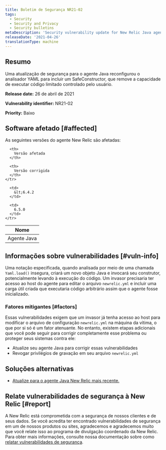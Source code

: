 ```yaml
---
title: Boletim de Segurança NR21-02
tags:
  - Security
  - Security and Privacy
  - Security bulletins
metaDescription: 'Security vulnerability update for New Relic Java agent, April 26, 2021'
releaseDate: '2021-04-26'
translationType: machine
---
```


## Resumo

Uma atualização de segurança para o agente Java reconfigurou o analisador YAML para incluir um SafeConstructor, que remove a capacidade de executar código limitado controlado pelo usuário.

<DoNotTranslate>**Release date:**</DoNotTranslate> 26 de abril de 2021

<DoNotTranslate>**Vulnerability identifier:**</DoNotTranslate> NR21-02

<DoNotTranslate>**Priority:**</DoNotTranslate> Baixo

## Software afetado [#affected]

As seguintes versões do agente New Relic são afetadas:

<table>
  <thead>
    <tr>
      <th>
        Nome
      </th>

      <th>
        Versão afetada
      </th>

      <th>
        Versão corrigida
      </th>
    </tr>
  </thead>

  <tbody>
    <tr>
      <td>
        Agente Java
      </td>

      <td>
        &lt;6.4.2
      </td>

      <td>
        6.5.0
      </td>
    </tr>
  </tbody>
</table>

## Informações sobre vulnerabilidades [#vuln-info]

Uma notação especificada, quando analisada por meio de uma chamada `Yaml.load()` insegura, criará um novo objeto Java e invocará seu construtor, potencialmente levando à execução do código. Um invasor precisaria ter acesso ao host do agente para editar o arquivo `newrelic.yml` e incluir uma carga útil criada que executaria código arbitrário assim que o agente fosse inicializado.

### Fatores mitigantes [#factors]

Essas vulnerabilidades exigem que um invasor já tenha acesso ao host para modificar o arquivo de configuração `newrelic.yml` na máquina da vítima, o que por si só é um fator atenuante. No entanto, existem etapas adicionais que você pode seguir para corrigir completamente esse problema ou proteger seus sistemas contra ele:

* Atualize seu agente Java para corrigir essas vulnerabilidades
* Revogar privilégios de gravação em seu arquivo `newrelic.yml`

## Soluções alternativas

* [Atualize para o agente Java New Relic mais recente.](/docs/agents/java-agent/installation/update-java-agent/)

## Relate vulnerabilidades de segurança à New Relic [#report]

A New Relic está comprometida com a segurança de nossos clientes e de seus dados. Se você acredita ter encontrado vulnerabilidades de segurança em um de nossos produtos ou sites, agradecemos e agradecemos muito que você relate isso ao programa de divulgação coordenado da New Relic. Para obter mais informações, consulte nossa documentação sobre como [relatar vulnerabilidades de segurança](/docs/security/new-relic-security/data-privacy/reporting-security-vulnerabilities).